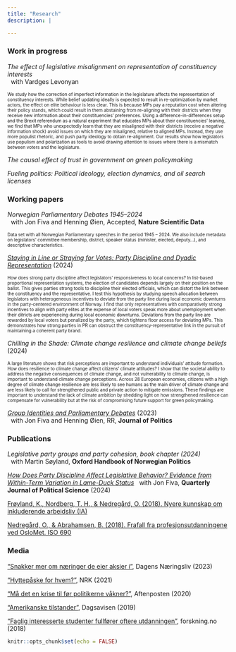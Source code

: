```yaml
---
title: "Research"
description: |

---
```


### Work in progress

_The effect of legislative misalignment on representation of constituency interests_  
&nbsp; with Vardges Levonyan

 <font size="1"> We study how the correction of imperfect information in the legislature affects the representation of constituency interests. While belief updating ideally is expected to result in re-optimization by market actors, the effect on elite behaviour is less clear. This is because MPs pay a reputation cost when altering their policy stands, which could result in them abstaining from re-aligning with their districts when they receive new information about their constituencies’ preferences. Using a difference-in-differences setup and the Brexit referendum as a natural experiment that educates MPs about their constituencies’ leaning, we find that MPs who unexpectedly learn that they are misaligned with their districts (receive a negative information shock) avoid issues on which they are misaligned, relative to aligned MPs. Instead, they use more populist rhetoric, and push party ideology to obtain re-alignment. Our results show how legislators use populism and polarization as tools to avoid drawing attention to issues where there is a mismatch between voters and the legislature. </font> 

_The causal effect of trust in government on green policymaking_  

_Fueling politics: Political ideology, election dynamics, and oil search licenses_



### Working papers

_Norwegian Parliamentary Debates 1945--2024_  
&nbsp; with Jon Fiva and Henning Øien, Accepted, **Nature Scientific Data**

<font size="1"> Data set with all Norwegian Parliamentary speeches in the period 1945 -- 2024. We also include metadata on legislators' committee membership, district, speaker status (minister, elected, deputy...), and descriptive characteristics. </font> 


[_Staying in Line or Straying for Votes: Party Discipline and Dyadic Representation_][StayingInLine1] (2024)  

<font size="1"> How does strong party discipline affect legislators' responsiveness to local concerns? In list-based proportional representation systems, the election of candidates depends largely on their position on the ballot. This gives parties strong tools to discipline their elected officials, which can distort the link between the constituency and the representative. I test this hypothesis by studying speech allocation between legislators with heterogeneous incentives to deviate from the party line during local economic downturns in the party-centered environment of Norway. I find that only representatives with comparatively strong incentives to align with party elites at the expense of local voters speak more about unemployment when their ditricts are experiencing during local economic downturns. Deviations from the party line are rewarded by local voters but penalized by the party, which tightens floor access for deviating MPs. This demonstrates how strong parties in PR can obstruct the constituency-representative link in the pursuit of maintaining a coherent party brand. </font> 


_Chilling in the Shade: Climate change resilience and climate change beliefs_  (2024)

 <font size="1"> 	A large literature shows that risk perceptions are important to understand individuals’ attitude formation. How does resilience to climate change affect citizens’
climate attitudes? I show that the societal ability to address the negative consequences of
climate change, and not vulnerability to climate change, is important to understand
climate change perceptions. Across 28 European economies, citizens with a high
degree of climate change resilience are less likely to see humans as the main driver of
climate change and are less likely to call for strengthened public and private action
to mitigate emissions. These findings are important to understand the lack of climate
ambition by shedding light on how strengthened resilience can compensate for
vulnerability but at the risk of compromising future support for green policymaking. </font> 
	
	
[_Group Identities and Parliamentary Debates_][GroupIdentities] (2023)  
&nbsp; with Jon Fiva and Henning Øien, RR, **Journal of Politics**

### Publications

_Legislative party groups and party cohesion, book chapter (2024)_  
&nbsp; with Martin Søyland, **Oxford Handbook of Norwegian Politics**

[_How Does Party Discipline Affect Legislative Behavior? Evidence from Within-Term Variation in Lame-Duck Status_][LameDucks]
&nbsp; with Jon Fiva, **Quarterly Journal of Political Science** (2024)

[Frøyland, K., Nordberg, T. H., & Nedregård, O. (2018). Nyere kunnskap om inkluderende arbeidsliv (IA)][InkluderendeArbeidsliv]

[Nedregård, O., & Abrahamsen, B. (2018). Frafall fra profesjonsutdanningene ved OsloMet. ISO 690][Frafall]

### Media

["Snakker mer om næringer de eier aksjer i"][aksjer], Dagens Næringsliv (2023)

["Hyttepåske for hvem?"][hyttepaaske], NRK (2021)

["Må det en krise til før politikerne våkner?"][krise], Aftenposten (2020)

["Amerikanske tilstander"][amerikanske_tilstander], Dagsavisen (2019)

["Faglig interesserte studenter fullfører oftere utdanningen"][faglig_interessert], forskning.no (2018)


[StayingInLine1]: https://www.dropbox.com/scl/fi/bwl132vgqkhtv94jvb7ac/StayingInLine_Nedregard.pdf?rlkey=b6rb523y1qaa0lo56twuqusk7&dl=0


[aksjer]: https://www.dn.no/innlegg/politikk/investeringer/aksjer/snakker-mer-om-naringer-de-eier-aksjer-i/2-1-1519931

[SpeechIsSilver]: https://www.dropbox.com/s/7gq0t8xe68gbqlo/SpeechIsSilver.pdf?dl=0

[LameDucks]: https://www.nowpublishers.com/article/Details/QJPS-22094
[GroupIdentities]: https://www.dropbox.com/scl/fi/junj6598mbprpn6rsfwhc/FNO.pdf?rlkey=vvqi4rgeeocf7wvamnkkmgs8w&dl=0

[Frafall]: https://oda.oslomet.no/oda-xmlui/handle/20.500.12199/3013
[InkluderendeArbeidsliv]: https://www.regjeringen.no/no/dokumenter/nyere-kunnskap-om-inkluderende-arbeidsliv-ia/id2628425/


[hyttepaaske]: https://www.nrk.no/ytring/hyttepaske-for-hvem_-1.15418469
[krise]: https://www.aftenposten.no/meninger/kronikk/i/50gQGb/maa-det-en-krise-til-foer-politikerne-vaakner-jon-h-fiva-og-oda-nedregaard
[amerikanske_tilstander]: https://www.dagsavisen.no/debatt/2019/12/10/amerikanske-tilstander/
[faglig_interessert]: https://forskning.no/oslomet-skole-og-utdanning-partner/faglig-interesserte-studenter-fullforer-oftere-utdanningen/1231170
```r
knitr::opts_chunk$set(echo = FALSE)


```
